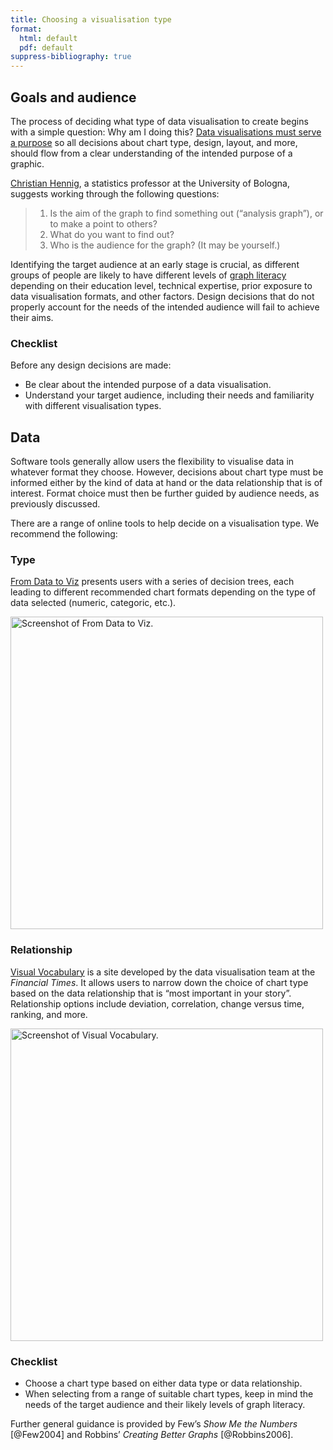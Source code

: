 ```yaml
---
title: Choosing a visualisation type
format: 
  html: default
  pdf: default
suppress-bibliography: true
---
```


## Goals and audience

The process of deciding what type of data visualisation to create begins with a simple question: Why am I doing this? [Data visualisations must serve a purpose](/docs/principles.qmd) so all decisions about chart type, design, layout, and more, should flow from a clear understanding of the intended purpose of a graphic.

[Christian Hennig](https://statmodeling.stat.columbia.edu/2022/03/15/a-checklist-for-data-graphics/), a statistics professor at the University of Bologna, suggests working through the following questions:

> 1.  Is the aim of the graph to find something out ("analysis graph"), or to make a point to others?
> 2.  What do you want to find out?
> 3.  Who is the audience for the graph? (It may be yourself.)

Identifying the target audience at an early stage is crucial, as different groups of people are likely to have different levels of [graph literacy](https://en.wikipedia.org/wiki/Graph_literacy) depending on their education level, technical expertise, prior exposure to data visualisation formats, and other factors. Design decisions that do not properly account for the needs of the intended audience will fail to achieve their aims.

### Checklist

Before any design decisions are made:

-   Be clear about the intended purpose of a data visualisation.
-   Understand your target audience, including their needs and familiarity with different visualisation types.

## Data

Software tools generally allow users the flexibility to visualise data in whatever format they choose. However, decisions about chart type must be informed either by the kind of data at hand or the data relationship that is of interest. Format choice must then be further guided by audience needs, as previously discussed.

There are a range of online tools to help decide on a visualisation type. We recommend the following:

### Type

[From Data to Viz](https://www.data-to-viz.com/) presents users with a series of decision trees, each leading to different recommended chart formats depending on the type of data selected (numeric, categoric, etc.).

[![Screenshot of From Data to Viz.](images/choosing-data-to-viz.png){width="500px" fig-alt="Screenshot of From Data to Viz website, showing decision tree of chart formats suitable for numeric data"}](images/choosing-data-to-viz.png)

### Relationship

[Visual Vocabulary](https://ft-interactive.github.io/visual-vocabulary/) is a site developed by the data visualisation team at the *Financial Times*. It allows users to narrow down the choice of chart type based on the data relationship that is "most important in your story". Relationship options include deviation, correlation, change versus time, ranking, and more.

[![Screenshot of Visual Vocabulary.](images/choosing-visual-vocabulary.png){width="500px" fig-alt="Screenshot of the Visual Vocabulary website, showing chart types suitable for visualising deviations from fixed reference points"}](images/choosing-visual-vocabulary.png)

### Checklist

-   Choose a chart type based on either data type or data relationship.
-   When selecting from a range of suitable chart types, keep in mind the needs of the target audience and their likely levels of graph literacy.

::: callout-note
Further general guidance is provided by Few's *Show Me the Numbers* [@Few2004] and Robbins' *Creating Better Graphs* [@Robbins2006].
:::
